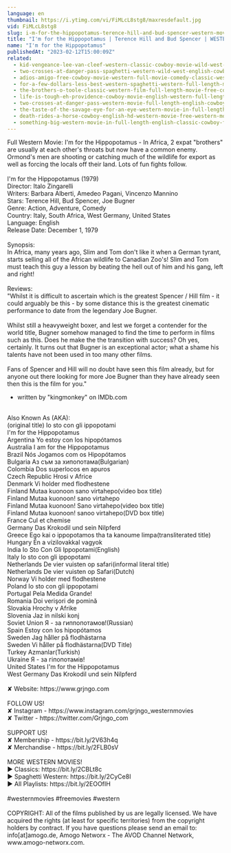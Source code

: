 ```yaml
---
language: en
thumbnail: https://i.ytimg.com/vi/FiMLcL8stg8/maxresdefault.jpg
vid: FiMLcL8stg8
slug: i-m-for-the-hippopotamus-terence-hill-and-bud-spencer-western-movie
title: "I'm for the Hippopotamus | Terence Hill and Bud Spencer | WESTERN MOVIE"
name: "I'm for the Hippopotamus"
publishedAt: "2023-02-12T15:00:09Z"
related:
  - kid-vengeance-lee-van-cleef-western-classic-cowboy-movie-wild-west-american-westerns
  - two-crosses-at-danger-pass-spaghetti-western-wild-west-english-cowboys-full-length
  - adios-amigo-free-cowboy-movie-western-full-movie-comedy-classic-western-movies
  - for-a-few-dollars-less-best-western-spaghetti-western-full-length-movie-wild-west
  - the-brothers-o-toole-classic-western-film-full-length-movie-free-cowboy-movie-wild-west
  - life-is-tough-eh-providence-cowboy-movie-english-western-full-length
  - two-crosses-at-danger-pass-western-movie-full-length-english-cowboy-film
  - the-taste-of-the-savage-eye-for-an-eye-western-movie-in-full-length-english-free-feature-film
  - death-rides-a-horse-cowboy-english-hd-western-movie-free-western-movies
  - something-big-western-movie-in-full-length-english-classic-cowboy-film-free-full-westerns
---
```


Full Western Movie: I'm for the Hippopotamus - In Africa, 2 expat "brothers" are usually at each other's throats but now have a common enemy. Ormond's men are shooting or catching much of the wildlife for export as well as forcing the locals off their land. Lots of fun fights follow.<br />
<br />
I'm for the Hippopotamus (1979)<br />
Director: Italo Zingarelli<br />
Writers: Barbara Alberti, Amedeo Pagani, Vincenzo Mannino<br />
Stars: Terence Hill, Bud Spencer, Joe Bugner<br />
Genre: Action, Adventure, Comedy<br />
Country: Italy, South Africa, West Germany, United States<br />
Language: English<br />
Release Date: December 1, 1979<br />
<br />
Synopsis:<br />
In Africa, many years ago, Slim and Tom don't like it when a German tyrant, starts selling all of the African wildlife to Canadian Zoo's! Slim and Tom must teach this guy a lesson by beating the hell out of him and his gang, left and right!<br />
<br />
Reviews:<br />
"Whilst it is difficult to ascertain which is the greatest Spencer / Hill film - it could arguably be this - by some distance this is the greatest cinematic performance to date from the legendary Joe Bugner.<br />
<br />
Whilst still a heavyweight boxer, and lest we forget a contender for the world title, Bugner somehow managed to find the time to perform in films such as this. Does he make the the transition with success? Oh yes, certainly. It turns out that Bugner is an exceptional actor; what a shame his talents have not been used in too many other films.<br />
<br />
Fans of Spencer and Hill will no doubt have seen this film already, but for anyone out there looking for more Joe Bugner than they have already seen then this is the film for you."<br />
- written by "kingmonkey" on IMDb.com<br />
<br />
Also Known As (AKA):<br />
(original title) Io sto con gli ippopotami<br />
I'm for the Hippopotamus<br />
Argentina Yo estoy con los hipopótamos<br />
Australia I am for the Hippopotamus<br />
Brazil Nós Jogamos com os Hipopótamos<br />
Bulgaria Аз съм за хипопотама(Bulgarian)<br />
Colombia Dos superlocos en apuros<br />
Czech Republic Hrosi v Africe<br />
Denmark Vi holder med flodhestene<br />
Finland Mutaa kuonoon sano virtahepo(video box title)<br />
Finland Mutaa kuonoon! sano virtahepo<br />
Finland Mutaa kuonoon! Sano virtahepo(video box title)<br />
Finland Mutaa kuonoon! sanoo virtahepo(DVD box title)<br />
France Cul et chemise<br />
Germany Das Krokodil und sein Nilpferd<br />
Greece Ego kai o ippopotamos tha ta kanoume limpa(transliterated title)<br />
Hungary Én a vízilovakkal vagyok<br />
India Io Sto Con Gli Ippopotami(English)<br />
Italy Io sto con gli ippopotami<br />
Netherlands De vier vuisten op safari(informal literal title)<br />
Netherlands De vier vuisten op Safari(Dutch)<br />
Norway Vi holder med flodhestene<br />
Poland Io sto con gli ippopotami<br />
Portugal Pela Medida Grande!<br />
Romania Doi verişori de pomină<br />
Slovakia Hrochy v Afrike<br />
Slovenia Jaz in nilski konj<br />
Soviet Union Я - за гиппопотамов!(Russian)<br />
Spain Estoy con los hipopótamos<br />
Sweden Jag håller på flodhästarna<br />
Sweden Vi håller på flodhästarna(DVD Title)<br />
Turkey Azmanlar(Turkish)<br />
Ukraine Я - за гіпопотамів!<br />
United States I'm for the Hippopotamus<br />
West Germany Das Krokodil und sein Nilpferd<br />
<br />
✘ Website: https://www.grjngo.com<br />
<br />
FOLLOW US!<br />
✘ Instagram - https://www.instagram.com/grjngo_westernmovies<br />
✘ Twitter - https://twitter.com/Grjngo_com<br />
<br />
SUPPORT US!<br />
✘ Membership - https://bit.ly/2V63h4q<br />
✘ Merchandise - https://bit.ly/2FLB0sV<br />
<br />
MORE WESTERN MOVIES! <br />
► Classics: https://bit.ly/2CBLt8c <br />
► Spaghetti Western: https://bit.ly/2CyCe8I <br />
► All Playlists: https://bit.ly/2EOOfIH <br />
<br />
#westernmovies #freemovies #western<br />
<br />
COPYRIGHT: All of the films published by us are legally licensed. We have acquired the rights (at least for specific territories) from the copyright holders by contract. If you have questions please send an email to: info[at]amogo.de, Amogo Networx - The AVOD Channel Network, www.amogo-networx.com.